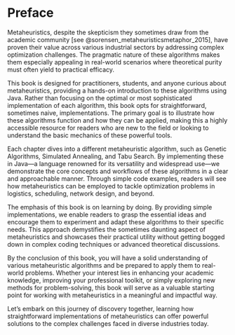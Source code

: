 # Preface {.unnumbered}

Metaheuristics, despite the skepticism they sometimes draw from the academic community [see @sorensen_metaheuristicsmetaphor_2015], have proven their value across various industrial sectors by addressing complex optimization challenges. The pragmatic nature of these algorithms makes them especially appealing in real-world scenarios where theoretical purity must often yield to practical efficacy.

This book is designed for practitioners, students, and anyone curious about metaheuristics, providing a hands-on introduction to these algorithms using Java. Rather than focusing on the optimal or most sophisticated implementation of each algorithm, this book opts for straightforward, sometimes naive, implementations. The primary goal is to illustrate how these algorithms function and how they can be applied, making this a highly accessible resource for readers who are new to the field or looking to understand the basic mechanics of these powerful tools.

Each chapter dives into a different metaheuristic algorithm, such as Genetic Algorithms, Simulated Annealing, and Tabu Search. By implementing these in Java—a language renowned for its versatility and widespread use—we demonstrate the core concepts and workflows of these algorithms in a clear and approachable manner. Through simple code examples, readers will see how metaheuristics can be employed to tackle optimization problems in logistics, scheduling, network design, and beyond.

The emphasis of this book is on learning by doing. By providing simple implementations, we enable readers to grasp the essential ideas and encourage them to experiment and adapt these algorithms to their specific needs. This approach demystifies the sometimes daunting aspect of metaheuristics and showcases their practical utility without getting bogged down in complex coding techniques or advanced theoretical discussions.

By the conclusion of this book, you will have a solid understanding of various metaheuristic algorithms and be prepared to apply them to real-world problems. Whether your interest lies in enhancing your academic knowledge, improving your professional toolkit, or simply exploring new methods for problem-solving, this book will serve as a valuable starting point for working with metaheuristics in a meaningful and impactful way.

Let’s embark on this journey of discovery together, learning how straightforward implementations of metaheuristics can offer powerful solutions to the complex challenges faced in diverse industries today.